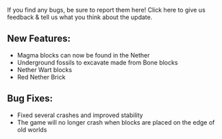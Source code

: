 If you find any bugs, be sure to report them here! Click here to give us feedback & tell us what you think about the update.

  
## **New Features:**

-   Magma blocks can now be found in the Nether
-   Underground fossils to excavate made from Bone blocks
-   Nether Wart blocks
-   Red Nether Brick

  
## **Bug Fixes:**

-   Fixed several crashes and improved stability
-   The game will no longer crash when blocks are placed on the edge of old worlds